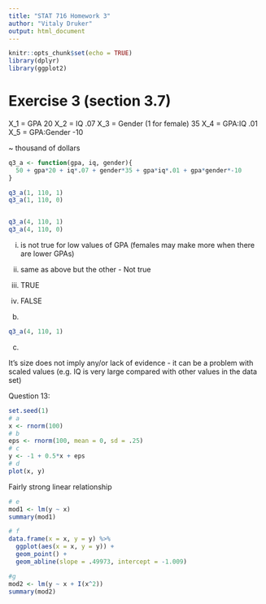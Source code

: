 ```yaml
---
title: "STAT 716 Homework 3"
author: "Vitaly Druker"
output: html_document
---
```


```r
knitr::opts_chunk$set(echo = TRUE)
library(dplyr)
library(ggplot2)

```

# Exercise 3 (section 3.7)

X_1 = GPA 20
X_2 = IQ .07
X_3 = Gender (1 for female)  35
X_4 = GPA:IQ .01
X_5 = GPA:Gender -10

~ thousand of dollars

```r
q3_a <- function(gpa, iq, gender){
  50 + gpa*20 + iq*.07 + gender*35 + gpa*iq*.01 + gpa*gender*-10
}

q3_a(1, 110, 1)
q3_a(1, 110, 0)


q3_a(4, 110, 1)
q3_a(4, 110, 0)


```

i) is not true for low values of GPA (females may make more when there are lower GPAs)

ii) same as above but the other - Not true

iii) TRUE

iv) FALSE


b)
```r

q3_a(4, 110, 1)

```

c)

It's size does not imply any/or lack of evidence - it can be a problem with scaled values (e.g. IQ is very large compared with other values in the data set)


Question 13:


```r
set.seed(1)
# a
x <- rnorm(100)
# b
eps <- rnorm(100, mean = 0, sd = .25)
# c
y <- -1 + 0.5*x + eps
# d
plot(x, y)
```

Fairly strong linear relationship

```r
# e
mod1 <- lm(y ~ x)
summary(mod1)
```

```r
# f 
data.frame(x = x, y = y) %>% 
  ggplot(aes(x = x, y = y)) +
  geom_point() +
  geom_abline(slope = .49973, intercept = -1.009)


```

```r
#g 
mod2 <- lm(y ~ x + I(x^2))
summary(mod2)

```



